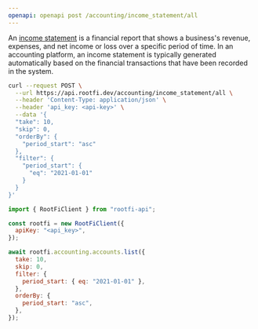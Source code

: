 ```yaml
---
openapi: openapi post /accounting/income_statement/all
---
```


An [income statement](https://docs.rootfi.dev/api-reference/income-statements/overview) is a financial report that shows a business's revenue, expenses, and net income or loss over a specific period of time. In an accounting platform, an income statement is typically generated automatically based on the financial transactions that have been recorded in the system.

<RequestExample>

```bash cURL
curl --request POST \
  --url https://api.rootfi.dev/accounting/income_statement/all \
  --header 'Content-Type: application/json' \
  --header 'api_key: <api-key>' \
  --data '{
  "take": 10,
  "skip": 0,
  "orderBy": {
    "period_start": "asc"
  },
  "filter": {
    "period_start": {
      "eq": "2021-01-01"
    }
  }
}'
```

```javascript NodeJS
import { RootFiClient } from "rootfi-api";

const rootfi = new RootFiClient({
  apiKey: "<api_key>",
});

await rootfi.accounting.accounts.list({
  take: 10,
  skip: 0,
  filter: {
    period_start: { eq: "2021-01-01" },
  },
  orderBy: {
    period_start: "asc",
  },
});
```

</RequestExample>
